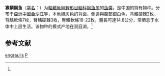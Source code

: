{{Speciesbox
| taxon = Pseudolaubuca engraulis
| status = LC
| status_system = IUCN3.1
| binomial_authority = {{link-en|Nichols|John Treadwell Nichols}}, 1925<ref name='id5867'>{{cite web| url =http://www.bioinfo.cn/db05/BjdwSpecies.php?action=view&id=5867| title =寡鳞飘鱼| work =中国动物物种编目数据库| publisher =中国科学院微生物研究所| author =中国科学院动物研究所| accessdate =2009-04-11| deadurl =yes| archiveurl =https://web.archive.org/web/20160305030908/http://www.bioinfo.cn/db05/BjdwSpecies.php?action=view&id=5867| archivedate =2016-03-05}}</ref>
| synonyms = *''Hemiculter engraulis, Nichols, 1925''
*''Hemiculterella angustus, Nichols, 1925''
*''Hemiculterella engraulis, Nichols, 1925''
*''Hemiculterella kaifenensis, Tchang, 1932''
*''Hemiculterella setchuanensis, Tchang, 1932''
*''Parapelecus oligolepis, Wu & Wang, 1931''
*''Pseudolaubuca angustus, Kimura, 1935''
*''Pseudolaubuca jouyi engraulis, Nichols, 1925''
*''Pseudolaubuca setchuanensis, Tchang, 1930''
}}

'''寡鳞飘鱼'''（[[学名|学名]]：{{lang|la|''Pseudolaubuca engraulis''}}）为[[輻鰭魚綱|輻鰭魚綱]][[鯉形目|鯉形目]][[鯝科|鯝科]][[飘鱼属|飘鱼属]]的[[鱼类|鱼类]]，是中国的特有物种。分布于[[亞洲|亞洲]][[中國|中國]][[金沙江|金沙江]]等，本魚綠灰色的背面，側邊與腹部銀白色，背鰭硬棘2枚，背鰭軟條7枚，臀鰭硬棘3枚，臀鰭軟條18-22枚，體長可達14.8公分，常栖息于水体中上层生活。该物种的模式产地在洞庭湖。<ref name='id5867'/>

== 参考文献 ==
{{reflist}}

{{Taxonbar|from=Q3754251}}
{{鯉形目小作品}}

[[Category:飘鱼属|engraulis]]
[[Category:1925年描述的鱼类|P]]